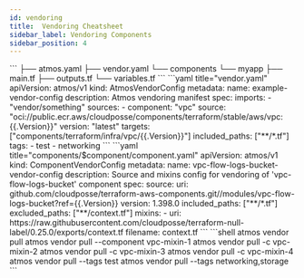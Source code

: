 ```yaml
---
id: vendoring
title:  Vendoring Cheatsheet
sidebar_label: Vendoring Components
sidebar_position: 4
---
```



<CardGroup title="Configuration" className="cheatsheet">
  <Card title="Filesystem Layout">
  ```
  ├── atmos.yaml
  ├── vendor.yaml
  └── components
      └── myapp
         ├── main.tf
         ├── outputs.tf
         └── variables.tf
  ```
  </Card>

  <Card title="Vendor Schema">
  ```yaml title="vendor.yaml"
  apiVersion: atmos/v1
  kind: AtmosVendorConfig
  metadata:
    name: example-vendor-config
    description: Atmos vendoring manifest
  spec:
    imports:
      - "vendor/something"
    sources:
      - component: "vpc"
        source: "oci://public.ecr.aws/cloudposse/components/terraform/stable/aws/vpc:{{.Version}}"
        version: "latest"
        targets: ["components/terraform/infra/vpc/{{.Version}}"]
        included_paths: ["**/*.tf"]
        tags:
          - test
          - networking
    ```
  </Card>

  
  <Card title="Component Schema">
    ```yaml title="components/$component/component.yaml"
    apiVersion: atmos/v1
    kind: ComponentVendorConfig
    metadata:
      name: vpc-flow-logs-bucket-vendor-config
      description: Source and mixins config for vendoring of 'vpc-flow-logs-bucket' component
    spec:
      source:
        uri: github.com/cloudposse/terraform-aws-components.git//modules/vpc-flow-logs-bucket?ref={{.Version}}
        version: 1.398.0
        included_paths: ["**/*.tf"]
        excluded_paths: ["**/context.tf"]
      mixins:
        - uri: https://raw.githubusercontent.com/cloudposse/terraform-null-label/0.25.0/exports/context.tf
          filename: context.tf
      ```
  </Card>
</CardGroup>

<CardGroup title="Commands" className="cheatsheet">
    <Card title="Vendor Pull">
    ```shell
    atmos vendor pull
    atmos vendor pull --component vpc-mixin-1
    atmos vendor pull -c vpc-mixin-2
    atmos vendor pull -c vpc-mixin-3
    atmos vendor pull -c vpc-mixin-4
    atmos vendor pull --tags test
    atmos vendor pull --tags networking,storage
    ```
    </Card>    
</CardGroup>

